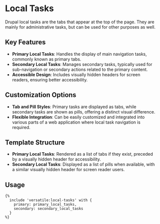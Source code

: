 # Local Tasks

Drupal local tasks are the tabs that appear at the top of the page. They are mainly for administrative tasks, but can be used for other purposes as well.

## Key Features

- **Primary Local Tasks**: Handles the display of main navigation tasks, commonly known as primary tabs.
- **Secondary Local Tasks**: Manages secondary tasks, typically used for sub-navigation or secondary actions related to the primary content.
- **Accessible Design**: Includes visually hidden headers for screen readers, ensuring better accessibility.

## Customization Options

- **Tab and Pill Styles**: Primary tasks are displayed as tabs, while secondary tasks are shown as pills, offering a distinct visual difference.
- **Flexible Integration**: Can be easily customized and integrated into various parts of a web application where local task navigation is required.

## Template Structure

- **Primary Local Tasks**: Rendered as a list of tabs if they exist, preceded by a visually hidden header for accessibility.
- **Secondary Local Tasks**: Displayed as a list of pills when available, with a similar visually hidden header for screen reader users.

## Usage

```twig
{%
  include 'versatile:local-tasks' with {
    primary: primary_local_tasks,
    secondary: secondary_local_tasks
  }
%}
```

